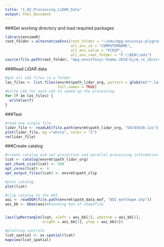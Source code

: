 ```yaml
---
title: "1_02_Processing_LiDAR_Data"
output: html_document
---
```

###Set working directory and load required packages
```r
library(envimaR)
root_folder = alternativeEnvi(root_folder = "~/edu/mpg-envinsys-plygrnd", 
                              alt_env_id = "COMPUTERNAME",
                              alt_env_value = "PCRZP", 
                              alt_env_root_folder = "F:\\BEN\\edu")
source(file.path(root_folder, "mpg-envinfosys-teams-2018-bjcm_rs_18/src/000_setup.R"))
```

###Read LiDAR data
```r
#get all LAS files in a folder
las_files <- list.files(envrmt$path_lidar_org, pattern = glob2rx("*.las"),
                        full.names = TRUE)
#write LAX for each LAS to speed up the processing
for (f in las_files) {
  writelax(f)
}
```

###Test
```r
#read one single file
lidar_file <- readLAS(file.path(envrmt$path_lidar_org, "U4745630.las"))
plot(lidar_file, bg ="white", color = "Z")
rm(lidar_file)
```

###Create catalog
```r
#create catalog and set projection and parallel processing information
lcat <- catalog(envrmt$path_lidar_org)
opt_chunk_size(lcat) <- 500
opt_cores(lcat) <- 4
opt_output_files(lcat) <- envrmt$path_clip

#plot catalog
plot(lcat)

#clip catalog to the AOI
aoi <- readOGR(file.path(envrmt$path_data_mof, "AOI_mofshape.shp"))
aoi_bb <- bbox(aoi)#bounding box of shapefile


lasclipRectangle(lcat, xleft = aoi_bb[1], ybottom = aoi_bb[2],
                 xright = aoi_bb[3], ytop = aoi_bb[4])

#plotting controle
lcat_spatial <- as.spatial(lcat)
mapview(lcat_spatial)
```